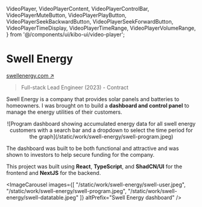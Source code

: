   VideoPlayer,
  VideoPlayerContent,
  VideoPlayerControlBar,
  VideoPlayerMuteButton,
  VideoPlayerPlayButton,
  VideoPlayerSeekBackwardButton,
  VideoPlayerSeekForwardButton,
  VideoPlayerTimeDisplay,
  VideoPlayerTimeRange,
  VideoPlayerVolumeRange,
} from '@/components/ui/kibo-ui/video-player';


# Swell Energy

<Thick>[swellenergy.com ↗](https://swellenergy.com/)</Thick>

> Full-stack Lead Engineer (2023) - Contract

Swell Energy is a company that provides solar panels and batteries to homeowners. I was brought on to build a __dashboard and control panel__ to manage the energy utilities of their customers.

<Center className="mx-auto my-8">
	<Zoom>
	![Program dashboard showing accumulated energy data for all swell energy customers with a search bar and a dropdown to select the time period for the graph](/static/work/swell-energy/swell-program.jpeg)
	</Zoom>
</Center>

The dashboard was built to be both functional and attractive and was shown to investors to help secure funding for the company.

This project was built using __React__, __TypeScript__, and __ShadCN/UI__ for the frontend and __NextJS__ for the backend.

<ImageCarousel
  images={[
    "/static/work/swell-energy/swell-user.jpeg",
    "/static/work/swell-energy/swell-program.jpeg",
    "/static/work/swell-energy/swell-datatable.jpeg"
  ]}
  altPrefix="Swell Energy dashboard"
/>

<Center className="mx-auto my-8 hidden">
<VideoPlayer className="overflow-hidden rounded-lg border">
    <VideoPlayerContent
      crossOrigin=""
      muted
      preload="auto"
      slot="media"
      src="/static/work/swell-energy/demo.mov"
    />
    <VideoPlayerControlBar>
      <VideoPlayerPlayButton />
      <VideoPlayerSeekBackwardButton />
      <VideoPlayerSeekForwardButton />
      <VideoPlayerTimeRange />
      <VideoPlayerTimeDisplay showDuration />
      <VideoPlayerMuteButton />
      <VideoPlayerVolumeRange />
    </VideoPlayerControlBar>
  </VideoPlayer>
</Center>
